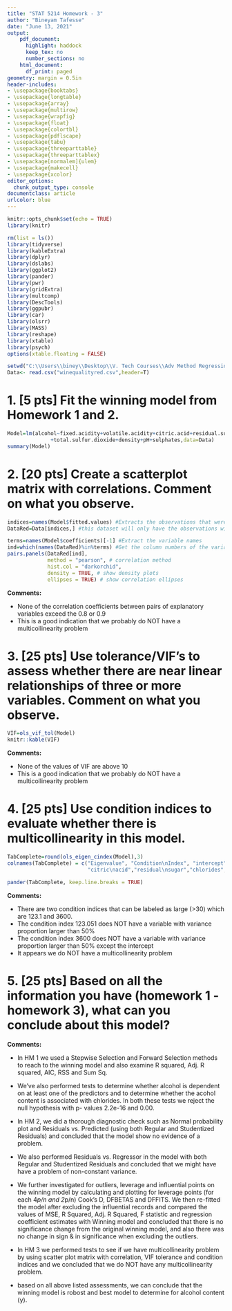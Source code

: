 ```yaml
---
title: "STAT 5214 Homework - 3"
author: "Bineyam Tafesse"
date: "June 13, 2021"
output:
    pdf_document:
      highlight: haddock
      keep_tex: no
      number_sections: no
    html_document:
      df_print: paged
geometry: margin = 0.5in
header-includes:
- \usepackage{booktabs}
- \usepackage{longtable}
- \usepackage{array}
- \usepackage{multirow}
- \usepackage{wrapfig}
- \usepackage{float}
- \usepackage{colortbl}
- \usepackage{pdflscape}
- \usepackage{tabu}
- \usepackage{threeparttable}
- \usepackage{threeparttablex}
- \usepackage[normalem]{ulem}
- \usepackage{makecell}
- \usepackage{xcolor}
editor_options:
  chunk_output_type: console
documentclass: article
urlcolor: blue
---
```

  
```r
knitr::opts_chunk$set(echo = TRUE)
library(knitr)
```


```r
rm(list = ls())
library(tidyverse)
library(kableExtra) 
library(dplyr)
library(dslabs)
library(ggplot2)
library(pander)
library(pwr)
library(gridExtra)
library(multcomp)
library(DescTools)
library(ggpubr)
library(car)
library(olsrr)
library(MASS)
library(reshape)
library(xtable)
library(psych)
options(xtable.floating = FALSE)

setwd("C:\\Users\\biney\\Desktop\\V. Tech Courses\\Adv Method Regression - STAT 5616\\Home Work\\HW3")
Data<- read.csv("winequalityred.csv",header=T)
```


# 1. [5 pts] Fit the winning model from Homework 1 and 2.

```r
Model=lm(alcohol~fixed.acidity+volatile.acidity+citric.acid+residual.sugar+chlorides+
              +total.sulfur.dioxide+density+pH+sulphates,data=Data)
summary(Model)
```

# 2. [20 pts] Create a scatterplot matrix with correlations. Comment on what you observe.

```r
indices=names(Model$fitted.values) #Extracts the observations that were kept
DataRed=Data[indices,] #this dataset will only have the observations with no missing data

terms=names(Model$coefficients)[-1] #Extract the variable names
ind=which(names(DataRed)%in%terms) #Get the column numbers of the variables in the model
pairs.panels(DataRed[ind],
             method = "pearson", # correlation method
             hist.col = "darkorchid",
             density = TRUE, # show density plots
             ellipses = TRUE) # show correlation ellipses
```

__Comments:__

- None of the correlation coefficients between pairs of explanatory variables exceed the 0.8 or 0.9
- This is a good indication that we probably do NOT have a multicollinearity problem


# 3. [25 pts] Use tolerance/VIF’s to assess whether there are near linear relationships of three or more variables. Comment on what you observe.

```r
VIF=ols_vif_tol(Model)
knitr::kable(VIF)
```

__Comments:__

- None of the values of VIF are above 10
- This is a good indication that we probably do NOT have a multicollinearity problem


# 4. [25 pts] Use condition indices to evaluate whether there is multicollinearity in this model.

```r
TabComplete=round(ols_eigen_cindex(Model),3)
colnames(TabComplete) = c("Eigenvalue", "Condition\nIndex", "intercept", "fixed\nacidity", "volatile\nacidity",
                          "citric\nacid","residual\nsugar","chlorides","total\nsulfur\ndioxide","density","pH","sulphates")

pander(TabComplete, keep.line.breaks = TRUE)

```

__Comments:__

- There are two condition indices that can be labeled as large (>30) which are 123.1 and 3600. 
- The condition index 123.051 does NOT have a variable with variance proportion larger than 50%
- The condition index 3600 does NOT have a variable with variance proportion larger than 50% except the intercept
- It appears we do NOT have a multicollinearity problem

# 5. [25 pts] Based on all the information you have (homework 1 - homework 3), what can you conclude about this model?



__Comments:__

- In HM 1 we used a Stepwise Selection and Forward Selection methods to reach to the winning model and also examine R squared, Adj. R squared, AIC, RSS and Sum Sq.
- We've also performed tests to determine whether alcohol is dependent on at least one of the predictors and to determine whether the acohol content is associated with chlorides. In both these tests we reject the null hypothesis with p- values 2.2e-16 and 0.00.
- In HM 2, we did a thorough diagnostic check such as Normal probability plot and Residuals vs. Predicted (using both Regular and Studentized Residuals) and concluded that the model show no evidence of a problem. 
- We also performed Residuals vs. Regressor in the model with both Regular and Studentized Residuals and concluded that we might have have a problem of non-constant variance.
- We further investigated for outliers, leverage and influential points on the winning model by calculating and plotting for leverage points (for each 4*p/n and 2*p/n) Cook’s D, DFBETAS and DFFITS. We then re-fitted the model after excluding the influential records and compared the values of MSE, R Squared, Adj. R Squared, F statistic and regression coefficient estimates with Winning model and concluded that there is no significance change from the original winning model, and also there was no change in sign & in significance when excluding the outliers.
- In HM 3 we performed tests to see if we have multicollinearity problem by using scatter plot matrix with correlation, VIF tolerance and condition indices and we concluded that we do NOT have any multicollinearity problem.


- based on all above listed assessments, we can conclude that the winning model is robost and best model to determine for alcohol content (y).
